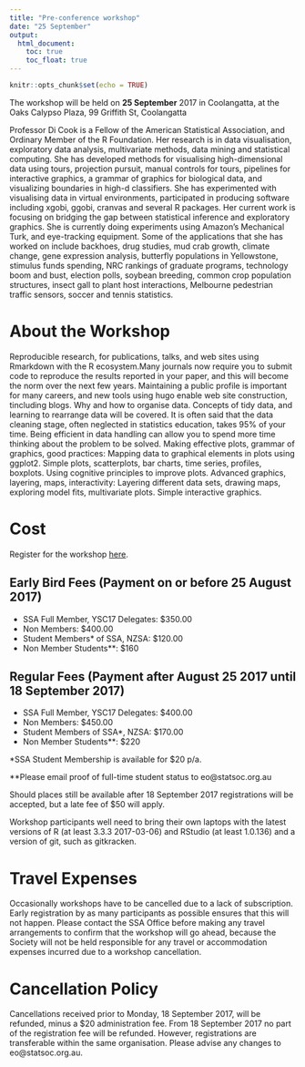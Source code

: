 ```yaml
---
title: "Pre-conference workshop"
date: "25 September"
output: 
  html_document:
    toc: true
    toc_float: true
---
```


```r
knitr::opts_chunk$set(echo = TRUE)
```

The workshop will be held on **25 September** 2017 in Coolangatta, at the Oaks Calypso Plaza, 99 Griffith St, Coolangatta

Professor Di Cook is a Fellow of the American Statistical Association, and Ordinary Member of the R Foundation. Her research is in data visualisation, exploratory data analysis, multivariate methods, data mining and statistical computing. She has developed methods for visualising high-dimensional data using tours, projection pursuit, manual controls for tours, pipelines for interactive graphics, a grammar of graphics for biological data, and visualizing boundaries in high-d classifiers. She has  experimented with visualising data in virtual environments, participated in producing software including xgobi, ggobi, cranvas and several R packages. Her current work is focusing on bridging the gap between statistical inference and exploratory graphics. She is currently doing experiments using Amazon’s Mechanical Turk, and eye-tracking equipment. Some of the applications that she has worked on include backhoes, drug studies, mud crab growth, climate change, gene expression analysis, butterfly populations in Yellowstone, stimulus funds spending, NRC rankings of graduate programs, technology boom and bust, election polls, soybean breeding, common crop population structures, insect gall to plant host interactions, Melbourne pedestrian traffic sensors, soccer and tennis statistics.
 
# About the Workshop

Reproducible research, for publications, talks, and web sites using Rmarkdown with the R ecosystem.Many journals now require you to submit code to reproduce the results reported in your paper, and this will become the norm over the next few years.  Maintaining a public profile is important for many careers, and new tools using hugo enable web site construction, tincluding blogs.
Why and how to organise data. Concepts of tidy data, and learning to rearrange data will be covered. It is often said that the data cleaning stage, often neglected in statistics education, takes 95% of your time. Being efficient in data handling can allow you to spend more time thinking about the problem to be solved.
Making effective plots, grammar of graphics, good practices: Mapping data to graphical elements in plots using ggplot2. Simple plots, scatterplots, bar charts, time series, profiles, boxplots. Using cognitive principles to improve plots. Advanced graphics, layering, maps, interactivity: Layering different data sets, drawing maps, exploring model fits, multivariate plots. Simple interactive graphics.
 
# Cost

Register for the workshop [here](http://www.statsoc.org.au/events/ssai-events/cpd85-developing-career-thrive-data-rich-technology-drive-reproducible-research-environment/).

## Early Bird Fees (Payment on or before 25 August 2017)

- SSA Full Member, YSC17 Delegates: $350.00
- Non Members: $400.00
- Student Members* of SSA, NZSA: $120.00
- Non Member Students**: $160
 
## Regular Fees (Payment after August 25 2017 until 18 September 2017)

- SSA Full Member, YSC17 Delegates: $400.00
- Non Members: $450.00
- Student Members of SSA*, NZSA: $170.00
- Non Member Students**: $220
 
*SSA Student Membership is available for $20 p/a.

**Please email proof of full-time student status to eo@statsoc.org.au

Should places still be available after 18 September 2017 registrations will be accepted, but a late fee of $50 will apply.
 
Workshop participants well need to bring their own laptops with the latest versions of R (at least 3.3.3 2017-03-06) and RStudio (at least 1.0.136) and a version of git, such as gitkracken.
 
# Travel Expenses
Occasionally workshops have to be cancelled due to a lack of subscription. Early registration by as many participants as possible ensures that this will not happen. Please contact the SSA Office before making any travel arrangements to confirm that the workshop will go ahead, because the Society will not be held responsible for any travel or accommodation expenses incurred due to a workshop cancellation.

# Cancellation Policy
Cancellations received prior to Monday, 18 September 2017, will be refunded, minus a $20 administration fee. From 18 September 2017 no part of the registration fee will be refunded. However, registrations are transferable within the same organisation. Please advise any changes to eo@statsoc.org.au.
 